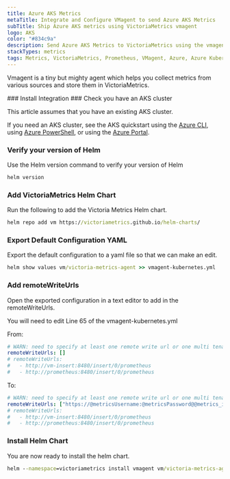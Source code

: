 ```yaml
---
title: Azure AKS Metrics
metaTitle: Integrate and Configure VMagent to send Azure AKS Metrics
subTitle: Ship Azure AKS metrics using VictoriaMetrics vmagent
logo: AKS
color: "#834c9a"
description: Send Azure AKS Metrics to VictoriaMetrics using the vmagent instructions below and begin analysing your data
stackTypes: metrics
tags: Metrics, VictoriaMetrics, Prometheus, VMagent, Azure, Azure Kubernetes, AKS, Cloud Metrics, Azure Aks Metrics
---
```


Vmagent is a tiny but mighty agent which helps you collect 
metrics from various sources and store them in VictoriaMetrics.

<Steps>
  ### Install Integration
  <InstallIntegration/>
  ### Check you have an AKS cluster

  This article assumes that you have an existing AKS cluster. 

  If you need an AKS cluster, see the AKS quickstart using 
  the [Azure CLI](https://docs.microsoft.com/en-us/azure/aks/learn/quick-kubernetes-deploy-cli), 
  using [Azure PowerShell](https://docs.microsoft.com/en-us/azure/aks/learn/quick-kubernetes-deploy-powershell), 
  or using the [Azure Portal](https://docs.microsoft.com/en-us/azure/aks/learn/quick-kubernetes-deploy-portal).

  ### Verify your version of Helm

  Use the Helm version command to verify your version of Helm

  ```cmd copy
  helm version
  ```

  ### Add VictoriaMetrics Helm Chart

  Run the following to add the Victoria Metrics Helm chart.

  ```cmd copy
  helm repo add vm https://victoriametrics.github.io/helm-charts/
  ```

  ### Export Default Configuration YAML

  Export the default configuration to a yaml file so that we can make an edit.

  ```cmd copy
  helm show values vm/victoria-metrics-agent >> vmagent-kubernetes.yml
  ```

  ### Add remoteWriteUrls

  Open the exported configuration in a text editor to add in the remoteWriteUrls.

  You will need to edit Line 65 of the vmagent-kubernetes.yml 

  From:

  ```yml copy
  # WARN: need to specify at least one remote write url or one multi tenant url
  remoteWriteUrls: []
  # remoteWriteUrls:
  #   - http://vm-insert:8480/insert/0/prometheus
  #   - http://prometheus:8480/insert/0/prometheus
  ```

  To:

  ```yml copy
  # WARN: need to specify at least one remote write url or one multi tenant url
  remoteWriteUrls: ["https://@metricsUsername:@metricsPassword@@metrics_id-vm.logit.io:@vmAgentPort/api/v1/write"]
  # remoteWriteUrls:
  #   - http://vm-insert:8480/insert/0/prometheus
  #   - http://prometheus:8480/insert/0/prometheus
  ```

  ### Install Helm Chart

  You are now ready to install the helm chart.

  ```cmd copy
  helm --namespace=victoriametrics install vmagent vm/victoria-metrics-agent --create-namespace -f vmagent-kubernetes.yml
  ```

</Steps>